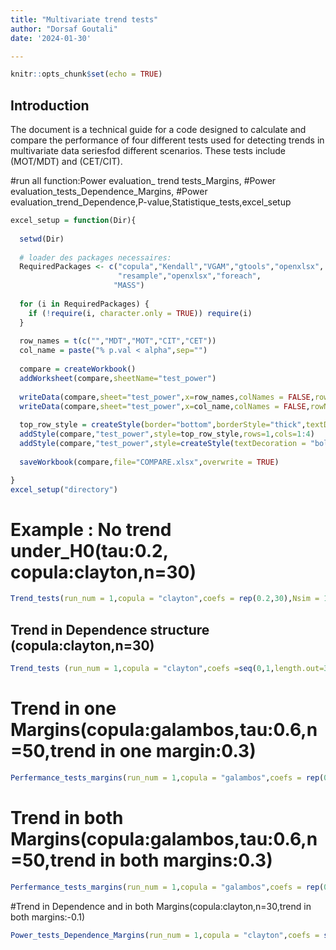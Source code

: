 ---
title: "Multivariate trend tests"
author: "Dorsaf Goutali"
date: '2024-01-30'

---

```{r setup, include=FALSE}
knitr::opts_chunk$set(echo = TRUE)
```

## Introduction

The document is a technical guide for a code designed to calculate and compare the performance of four different tests used for detecting trends in multivariate data seriesfod different scenarios. These tests include (MOT/MDT) and (CET/CIT). 

#run all function:Power evaluation_ trend tests_Margins,
#Power evaluation_tests_Dependence_Margins,
#Power evaluation_trend_Dependence,P-value,Statistique_tests,excel_setup
```{r}
excel_setup = function(Dir){
  
  setwd(Dir)
  
  # loader des packages necessaires:
  RequiredPackages <- c("copula","Kendall","VGAM","gtools","openxlsx",
                        "resample","openxlsx","foreach",
                       "MASS")
  
  for (i in RequiredPackages) { 
    if (!require(i, character.only = TRUE)) require(i)
  }
  
  row_names = t(c("","MDT","MOT","CIT","CET"))
  col_name = paste("% p.val < alpha",sep="")
  
  compare = createWorkbook()
  addWorksheet(compare,sheetName="test_power")
  
  writeData(compare,sheet="test_power",x=row_names,colNames = FALSE,rowNames = FALSE)
  writeData(compare,sheet="test_power",x=col_name,colNames = FALSE,rowNames = FALSE,startRow = 2)
  
  top_row_style = createStyle(border="bottom",borderStyle="thick",textDecoration = "bold")
  addStyle(compare,"test_power",style=top_row_style,rows=1,cols=1:4)
  addStyle(compare,"test_power",style=createStyle(textDecoration = "bold",),rows=2:50,cols=1)
  
  saveWorkbook(compare,file="COMPARE.xlsx",overwrite = TRUE)

}
excel_setup("directory")
```


# Example : No trend under_H0(tau:0.2, copula:clayton,n=30)

```{r}
Trend_tests(run_num = 1,copula = "clayton",coefs = rep(0.2,30),Nsim = 1000,Nbs = 1000,width = 10,alpha = 0.05)
```

## Trend in Dependence structure (copula:clayton,n=30)

```{r}

Trend_tests (run_num = 1,copula = "clayton",coefs =seq(0,1,length.out=30), Nsim = 1000, Nbs=1000, width = 10, alpha = 0.05) 
```

# Trend in one Margins(copula:galambos,tau:0.6,n=50,trend in one margin:0.3)

```{r}
Perfermance_tests_margins(run_num = 1,copula = "galambos",coefs = rep(0.2,50),Nsim = 1000,Nbs = 1000,width = 15,alpha = 0.05,location_param_x = 0.3,location_param_y = 0.3,trend_in_margin = "margin_1")
```

# Trend in both Margins(copula:galambos,tau:0.6,n=50,trend in both margins:0.3)
```{r}
Perfermance_tests_margins(run_num = 1,copula = "galambos",coefs = rep(0.2,50),Nsim = 1000,Nbs = 1000,width = 15,alpha = 0.05,location_param_x = 0.3,location_param_y = -0.1,trend_in_margin = "both")
```
#Trend in Dependence and in both Margins(copula:clayton,n=30,trend in both margins:-0.1)

```{r}
Power_tests_Dependence_Margins(run_num = 1,copula = "clayton",coefs = seq(0,1,length.out=30),Nsim = 1000,Nbs = 1000,width = 10,alpha = 0.05,location_param_x = -0.1,location_param_y = -0.1)
```

